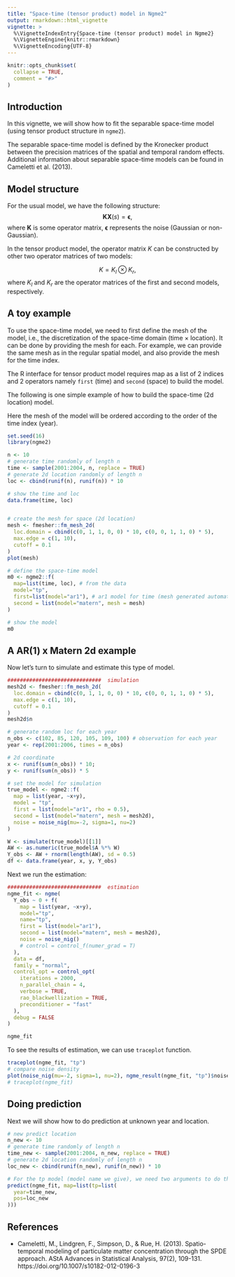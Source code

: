 ```yaml
---
title: "Space-time (tensor product) model in Ngme2"
output: rmarkdown::html_vignette
vignette: >
  %\VignetteIndexEntry{Space-time (tensor product) model in Ngme2}
  %\VignetteEngine{knitr::rmarkdown}
  %\VignetteEncoding{UTF-8}
---
```


```r
knitr::opts_chunk$set(
  collapse = TRUE,
  comment = "#>"
)
```

## Introduction

In this vignette, we will show how to fit the separable space-time model (using tensor product structure in `ngme2`).

The separable space-time model is defined by the Kronecker product between the precision matrices of the spatial and temporal random effects. Additional information about separable space-time models can be found in Cameletti et al. (2013).

## Model structure

For the usual model, we have the following structure:
$$ \mathbf{K} \mathbf{X}(s) = \boldsymbol{\epsilon},$$ where $\mathbf{K}$ is some operator matrix, $\boldsymbol{\epsilon}$ represents the noise (Gaussian or non-Gaussian).

In the tensor product model, the operator matrix $K$ can be constructed by other two operator matrices of two models:

$$K = K_l \otimes K_r,$$
where $K_l$ and $K_r$ are the operator matrices of the first and second models, respectively.


## A toy example

To use the space-time model, we need to first define the mesh of the model, i.e., the discretization of the space-time domain (time $\times$ location). It can be done by providing the mesh for each. For example, we can provide the same mesh as in the regular spatial model, and also provide the mesh for the time index.

The R interface for tensor product model requires map as a list of 2 indices and 2 operators namely `first` (time) and `second` (space) to build the model.

The following is one simple example of how to build the space-time (2d location) model.

Here the mesh of the model will be ordered according to the order of the time index (year).

```r
set.seed(16)
library(ngme2)

n <- 10
# generate time randomly of length n
time <- sample(2001:2004, n, replace = TRUE)
# generate 2d location randomly of length n
loc <- cbind(runif(n), runif(n)) * 10

# show the time and loc
data.frame(time, loc)


# create the mesh for space (2d location)
mesh <- fmesher::fm_mesh_2d(
  loc.domain = cbind(c(0, 1, 1, 0, 0) * 10, c(0, 0, 1, 1, 0) * 5),
  max.edge = c(1, 10),
  cutoff = 0.1
)
plot(mesh)

# define the space-time model
m0 <- ngme2::f(
  map=list(time, loc), # from the data
  model="tp",
  first=list(model="ar1"), # ar1 model for time (mesh generated automatically)
  second = list(model="matern", mesh = mesh)
)

# show the model
m0
```


## A AR(1) x Matern 2d example

Now let's turn to simulate and estimate this type of model.

```r
##############################  simulation
mesh2d <- fmesher::fm_mesh_2d(
  loc.domain = cbind(c(0, 1, 1, 0, 0) * 10, c(0, 0, 1, 1, 0) * 5),
  max.edge = c(1, 10),
  cutoff = 0.1
)
mesh2d$n

# generate random loc for each year
n_obs <- c(102, 85, 120, 105, 109, 100) # observation for each year
year <- rep(2001:2006, times = n_obs)

# 2d coordinate
x <- runif(sum(n_obs)) * 10;
y <- runif(sum(n_obs)) * 5

# set the model for simulation
true_model <- ngme2::f(
  map = list(year, ~x+y),
  model = "tp",
  first = list(model="ar1", rho = 0.5),
  second = list(model="matern", mesh = mesh2d),
  noise = noise_nig(mu=-2, sigma=1, nu=2)
)

W <- simulate(true_model)[[1]]
AW <- as.numeric(true_model$A %*% W)
Y_obs <- AW + rnorm(length(AW), sd = 0.5)
df <- data.frame(year, x, y, Y_obs)
```

Next we run the estimation:

```r
##############################  estimation
ngme_fit <- ngme(
  Y_obs ~ 0 + f(
    map = list(year, ~x+y),
    model="tp",
    name="tp",
    first = list(model="ar1"),
    second = list(model="matern", mesh = mesh2d),
    noise = noise_nig()
    # control = control_f(numer_grad = T)
  ),
  data = df,
  family = "normal",
  control_opt = control_opt(
    iterations = 2000,
    n_parallel_chain = 4,
    verbose = TRUE,
    rao_blackwellization = TRUE,
    preconditioner = "fast"
  ),
  debug = FALSE
)

ngme_fit
```

To see the results of estimation, we can use `traceplot` function.

```r
traceplot(ngme_fit, "tp")
# compare noise density
plot(noise_nig(mu=-2, sigma=1, nu=2), ngme_result(ngme_fit, "tp")$noise)
# traceplot(ngme_fit)
```


## Doing prediction

Next we will show how to do prediction at unknown year and location.

```r
# new predict location
n_new <- 10
# generate time randomly of length n
time_new <- sample(2001:2004, n_new, replace = TRUE)
# generate 2d location randomly of length n
loc_new <- cbind(runif(n_new), runif(n_new)) * 10

# For the tp model (model name we give), we need two arguments to do the prediction.
predict(ngme_fit, map=list(tp=list(
  year=time_new,
  pos=loc_new
)))
```


## References

* Cameletti, M., Lindgren, F., Simpson, D., & Rue, H. (2013). Spatio-temporal modeling of particulate matter concentration through the SPDE approach. AStA Advances in Statistical Analysis, 97(2), 109-131. https://doi.org/10.1007/s10182-012-0196-3